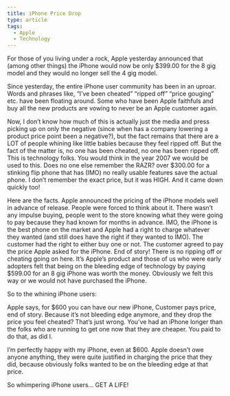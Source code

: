 ```yaml
---
title: iPhone Price Drop
type: article
tags:
  - Apple
  - Technology
---
```


For those of you living under a rock, Apple yesterday announced that (among other things) the iPhone would now be only $399.00 for the 8 gig model and they would no longer sell the 4 gig model.

Since yesterday, the entire iPhone user community has been in an uproar. Words and phrases like, “I’ve been cheated” “ripped off” “price gouging” etc. have been floating around. Some who have been Apple faithfuls and buy all the new products are vowing to never be an Apple customer again.

Now, I don’t know how much of this is actually just the media and press picking up on only the negative (since when has a company lowering a product price point been a negative?), but the fact remains that there are a LOT of people whining like little babies because they feel ripped off. But the fact of the matter is, no one has been cheated, no one has been ripped off. This is technology folks. You would think in the year 2007 we would be used to this. Does no one else remember the RAZR? over $300.00 for a stinking flip phone that has (IMO) no really usable features save the actual phone. I don’t remember the exact price, but it was HIGH. And it came down quickly too!

Here are the facts. Apple announced the pricing of the iPhone models well in advance of release. People were forced to think about it. There wasn’t any impulse buying, people went to the store knowing what they were going to pay because they had known for months in advance. IMO, the iPhone is the best phone on the market and Apple had a right to charge whatever they wanted (and still does have the right if they wanted to IMO). The customer had the right to either buy one or not. The customer agreed to pay the price Apple asked for the iPhone. End of story! There is no ripping off or cheating going on here. It’s Apple’s product and those of us who were early adopters felt that being on the bleeding edge of technology by paying $599.00 for an 8 gig iPhone was worth the money. Obviously we felt this way or we would not have purchased the iPhone.

So to the whining iPhone users:

Apple says, for $600 you can have our new iPhone, Customer pays price, end of story. Because it’s not bleeding edge anymore, and they drop the price you feel cheated? That’s just wrong. You’ve had an iPhone longer than the folks who are running to get one now that they are cheaper. You paid to do that, as did I.

I’m perfectly happy with my iPhone, even at $600. Apple doesn’t owe anyone anything, they were quite justified in charging the price that they did, because obviously folks wanted to be on the bleeding edge at that price.

So whimpering iPhone users… GET A LIFE!

